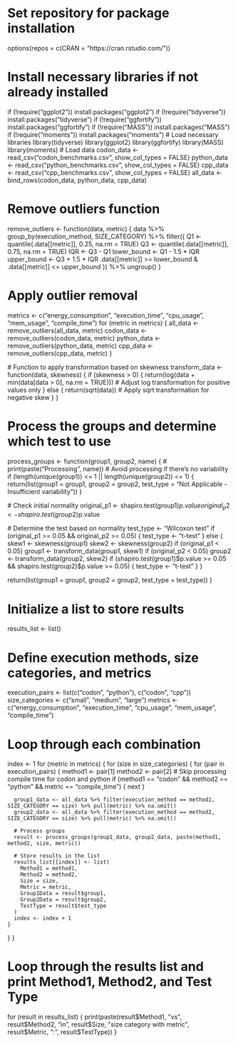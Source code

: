 # Set repository for package installation
options(repos = c(CRAN = "https://cran.rstudio.com/"))

# Install necessary libraries if not already installed
if (!require("ggplot2")) install.packages("ggplot2")
if (!require("tidyverse")) install.packages("tidyverse")
if (!require("ggfortify")) install.packages("ggfortify")
if (!require("MASS")) install.packages("MASS")
if (!require("moments")) install.packages("moments")
# Load necessary libraries
library(tidyverse)
library(ggplot2)
library(ggfortify)
library(MASS)
library(moments)
# Load data
codon_data <- read_csv("codon_benchmarks.csv", show_col_types = FALSE)
python_data <- read_csv("python_benchmarks.csv", show_col_types = FALSE)
cpp_data <- read_csv("cpp_benchmarks.csv", show_col_types = FALSE)
all_data <- bind_rows(codon_data, python_data, cpp_data)

# Remove outliers function
remove_outliers <- function(data, metric) {
  data %>%
    group_by(execution_method, SIZE_CATEGORY) %>%
    filter({
      Q1 <- quantile(.data[[metric]], 0.25, na.rm = TRUE)
      Q3 <- quantile(.data[[metric]], 0.75, na.rm = TRUE)
      IQR <- Q3 - Q1
      lower_bound <- Q1 - 1.5 * IQR
      upper_bound <- Q3 + 1.5 * IQR
      .data[[metric]] >= lower_bound & .data[[metric]] <= upper_bound
    }) %>%
    ungroup()
}


# Apply outlier removal
 metrics <- c("energy_consumption", "execution_time", "cpu_usage", "mem_usage", "compile_time")
 for (metric in metrics) {
  all_data <- remove_outliers(all_data, metric)
  codon_data <- remove_outliers(codon_data, metric)
  python_data <- remove_outliers(python_data, metric)
  cpp_data <- remove_outliers(cpp_data, metric)
 }

 # Function to apply transformation based on skewness
transform_data <- function(data, skewness) {
  if (skewness > 0) {
    return(log(data + min(data[data > 0], na.rm = TRUE)))  # Adjust log transformation for positive values only
  } else {
    return(sqrt(data))  # Apply sqrt transformation for negative skew
  }
}

# Process the groups and determine which test to use
process_groups <- function(group1, group2, name) {
  # print(paste("Processing", name))
  # Avoid processing if there's no variability
  if (length(unique(group1)) <= 1 || length(unique(group2)) <= 1) {
    return(list(group1 = group1, group2 = group2, test_type = "Not Applicable - Insufficient variability"))
  }

  # Check initial normality
  original_p1 <- shapiro.test(group1)$p.value
  original_p2 <- shapiro.test(group2)$p.value

  # Determine the test based on normality
  test_type <- "Wilcoxon test"
  if (original_p1 >= 0.05 && original_p2 >= 0.05) {
    test_type <- "t-test"
  } else {
    skew1 <- skewness(group1)
    skew2 <- skewness(group2)
    if (original_p1 < 0.05) group1 <- transform_data(group1, skew1)
    if (original_p2 < 0.05) group2 <- transform_data(group2, skew2)
    if (shapiro.test(group1)$p.value >= 0.05 && shapiro.test(group2)$p.value >= 0.05) {
      test_type <- "t-test"
    }
  }

  return(list(group1 = group1, group2 = group2, test_type = test_type))
}



# Initialize a list to store results
results_list <- list()

# Define execution methods, size categories, and metrics
execution_pairs <- list(c("codon", "python"), c("codon", "cpp"))
size_categories <- c("small", "medium", "large")
metrics <- c("energy_consumption", "execution_time", "cpu_usage", "mem_usage", "compile_time")

# Loop through each combination
index <- 1
for (metric in metrics) {
  for (size in size_categories) {
    for (pair in execution_pairs) {
      method1 <- pair[1]
      method2 <- pair[2]
      # Skip processing compile time for codon and python
      if (method1 == "codon" && method2 == "python" && metric == "compile_time") {
        next
      }

      group1_data <- all_data %>% filter(execution_method == method1, SIZE_CATEGORY == size) %>% pull(metric) %>% na.omit()
      group2_data <- all_data %>% filter(execution_method == method2, SIZE_CATEGORY == size) %>% pull(metric) %>% na.omit()
      
      # Process groups
      result <- process_groups(group1_data, group2_data, paste(method1, method2, size, metric))
      
      # Store results in the list
      results_list[[index]] <- list(
        Method1 = method1,
        Method2 = method2,
        Size = size,
        Metric = metric,
        Group1Data = result$group1,
        Group2Data = result$group2,
        TestType = result$test_type
      )
      index <- index + 1
    }
  }
}

# Loop through the results list and print Method1, Method2, and Test Type
for (result in results_list) {
  print(paste(result$Method1, "vs", result$Method2, "in", result$Size, "size category with metric", result$Metric, ":", result$TestType))
}